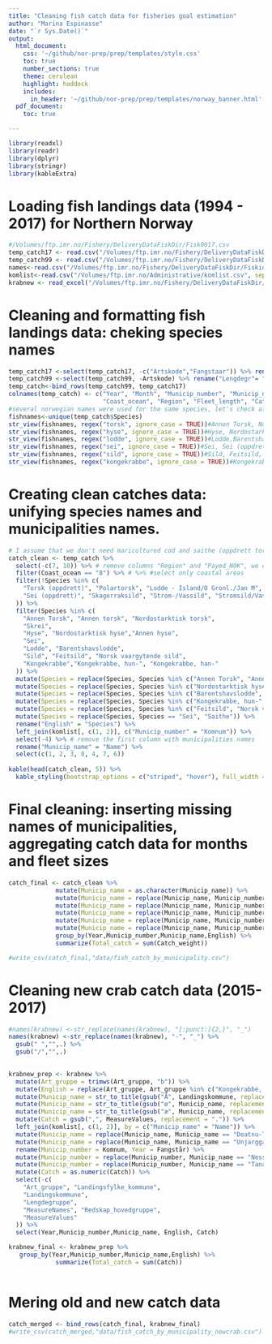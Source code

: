 ```yaml
---
title: "Cleaning fish catch data for fisheries goal estimation"
author: "Marina Espinasse"
date: "`r Sys.Date()`"
output:
  html_document:
    css: '~/github/nor-prep/prep/templates/style.css'
    toc: true
    number_sections: true
    theme: cerulean
    highlight: haddock
    includes: 
      in_header: '~/github/nor-prep/prep/templates/norway_banner.html'
  pdf_document:
    toc: true

---
```


```r
library(readxl)
library(readr)
library(dplyr)
library(stringr)
library(kableExtra)
```

# Loading fish landings data (1994 - 2017) for Northern Norway 
```r
#/Volumes/ftp.imr.no/Fishery/DeliveryDataFiskDir/Fisk0017.csv
temp_catch17 <- read.csv("/Volumes/ftp.imr.no/Fishery/DeliveryDataFiskDir/Fisk0017.csv", sep = ";")
temp_catch99 <- read.csv("/Volumes/ftp.imr.no/Fishery/DeliveryDataFiskDir/Fisk9499.csv", sep = ";")
names<-read.csv("/Volumes/ftp.imr.no/Fishery/DeliveryDataFiskDir/Fiskid.csv", sep = ";")#fish species names in English and Norwegian
komlist<-read.csv("/Volumes/ftp.imr.no/Administrative/komlist.csv", sep = ";")#list of municipalities names and codes
krabnew <- read_excel("/Volumes/ftp.imr.no/Fishery/DeliveryDataFiskDir/krabbefangst_2013_2018.xlsx")
```

# Cleaning and formatting fish landings data: cheking species names
```r
temp_catch17 <-select(temp_catch17, -c("Artskode","Fangstaar")) %>% rename("Lengdegr"= "Lengdegr.l.l.")
temp_catch99 <-select(temp_catch99, -Artskode) %>% rename("Lengdegr"= "Lengdegr.l.l.")#remove species code, which is different between 1990s and 2000s
temp_catch<-bind_rows(temp_catch99, temp_catch17)
colnames(temp_catch) <- c("Year", "Month", "Municip_number", "Municip_name","Species",
                          "Coast_ocean", "Region", "Fleet_length", "Catch_weight", "Payed_NOK")
#several norwegian names were used for the same species, let's check all variations
fishnames<-unique(temp_catch$Species)
str_view(fishnames, regex("torsk", ignore_case = TRUE))#Annen Torsk, Nordostarktisk torsk, Torsk, Torsk (oppdrett), Polartorsk
str_view(fishnames, regex("hyse", ignore_case = TRUE))#Hyse, Nordostarktisk hyse , Annen hyse
str_view(fishnames, regex("lodde", ignore_case = TRUE))#Lodde,Barentshavslodde, Lodde - Island/O Gronl./Jan M
str_view(fishnames, regex("sei", ignore_case = TRUE))#Sei, Sei (oppdrett)
str_view(fishnames, regex("sild", ignore_case = TRUE))#Sild, Feitsild, Nordsjosild,Norsk vaargytende sild, Skagerraksild, Strom-/Vassild, Stromsild/Vassild
str_view(fishnames, regex("kongekrabbe", ignore_case = TRUE))#Kongekrabbe, han-, Kongekrabbe, hun-, Kongegrabbe
```

# Creating clean catches data: unifying species names and municipalities names.
```r
# I assume that we don't need maricultured cod and saithe (oppdrett torsk, oppdrett sild), and capeling from Iceland and Greenalnd, Skagerraksild, Nordsjosild
catch_clean <- temp_catch %>%
  select(-c(7, 10)) %>% # remove columns "Region" and "Payed_NOK", we don't need them for now
  filter(Coast_ocean == "8") %>% # %>% #select only coastal areas
  filter(!Species %in% c(
    "Torsk (oppdrett)", "Polartorsk", "Lodde - Island/O Gronl./Jan M",
    "Sei (oppdrett)", "Skagerraksild", "Strom-/Vassild", "Stromsild/Vassild"
  )) %>%
  filter(Species %in% c(
    "Annen Torsk", "Annen torsk", "Nordostarktisk torsk",
    "Skrei", 
    "Hyse", "Nordostarktisk hyse","Annen hyse", 
    "Sei", 
    "Lodde", "Barentshavslodde",
    "Sild", "Feitsild", "Norsk vaargytende sild", 
    "Kongekrabbe","Kongekrabbe, hun-", "Kongekrabbe, han-"
  )) %>%
  mutate(Species = replace(Species, Species %in% c("Annen Torsk", "Annen torsk", "Nordostarktisk torsk", "Skrei"), "Atlantic cod")) %>%
  mutate(Species = replace(Species, Species %in% c("Nordostarktisk hyse", "Annen hyse", "Hyse"), "Haddock")) %>%
  mutate(Species = replace(Species, Species %in% c("Barentshavslodde", "Lodde"), "Capelin")) %>%
  mutate(Species = replace(Species, Species %in% c("Kongekrabbe, hun-", "Kongekrabbe, han-", "Kongekrabbe"), "Kingcrab")) %>%
  mutate(Species = replace(Species, Species %in% c("Feitsild", "Norsk vaargytende sild", "Sild"), "Atlantic herring")) %>%
  mutate(Species = replace(Species, Species == "Sei", "Saithe")) %>%
  rename("English" = "Species") %>%
  left_join(komlist[, c(1, 2)], c("Municip_number" = "Komnum")) %>%
  select(-4) %>% # remove the first column with municipalities names
  rename("Municip_name" = "Name") %>%
  select(c(1, 2, 3, 8, 4, 7, 6))
  
kable(head(catch_clean, 5)) %>% 
  kable_styling(bootstrap_options = c("striped", "hover"), full_width = F)
```

# Final cleaning: inserting missing names of municipalities, aggregating catch data for months and fleet sizes
```r
catch_final <- catch_clean %>% 
             mutate(Municip_name = as.character(Municip_name)) %>% 
             mutate(Municip_name = replace(Municip_name, Municip_number == 1839, "Beiarn")) %>% 
             mutate(Municip_name = replace(Municip_name, Municip_number == 1842, "Skjerstad_2005")) %>% 
             mutate(Municip_name = replace(Municip_name, Municip_number == 1901, "Harstad_2013")) %>% 
             mutate(Municip_name = replace(Municip_name, Municip_number == 1915, "Bjarkoy_2013")) %>% 
             mutate(Municip_name = replace(Municip_name, Municip_number == 2011, "Guovdageaidnu-Kautokeino")) %>% 
             group_by(Year,Municip_number,Municip_name,English) %>% 
             summarize(Total_catch = sum(Catch_weight))

#write_csv(catch_final,"data/fish_catch_by_municipality.csv")
```

# Cleaning new crab catch data (2015-2017)
```r
#names(krabnew) <-str_replace(names(krabnew), "[:punct:]{2,}", "_")
names(krabnew) <-str_replace(names(krabnew), "-", "_") %>% 
  gsub(" ","",.) %>% 
  gsub("/","",.)

  
krabnew_prep <- krabnew %>%
  mutate(Art_gruppe = trimws(Art_gruppe, "b")) %>%
  mutate(English = replace(Art_gruppe, Art_gruppe %in% c("Kongekrabbe, han", "Kongekrabbe, annen"), "Kingcrab")) %>%
  mutate(Municip_name = str_to_title(gsub("Å", Landingskommune, replacement = "A"))) %>%
  mutate(Municip_name = str_to_title(gsub("ø", Municip_name, replacement = "o"))) %>%
  mutate(Municip_name = str_to_title(gsub("æ", Municip_name, replacement = "ae"))) %>%
  mutate(Catch = gsub(",", MeasureValues, replacement = ".")) %>%
  left_join(komlist[, c(1, 2)], by = c("Municip_name" = "Name")) %>%
  mutate(Municip_name = replace(Municip_name, Municip_name == "Deatnu-Tana", "Tana")) %>%
  mutate(Municip_name = replace(Municip_name, Municip_name == "Unjargga-Nesseby", "Nesseby")) %>%
  rename(Municip_number = Komnum, Year = Fangstår) %>%
  mutate(Municip_number = replace(Municip_number, Municip_name == "Nesseby", 2027)) %>%
  mutate(Municip_number = replace(Municip_number, Municip_name == "Tana", 2025)) %>%
  mutate(Catch = as.numeric(Catch)) %>% 
  select(-c(
    "Art_gruppe", "Landingsfylke_kommune",
    "Landingskommune",
    "Lengdegruppe",
    "MeasureNames", "Redskap_hovedgruppe",
    "MeasureValues"
  )) %>% 
  select(Year,Municip_number,Municip_name, English, Catch)

```
```r
krabnew_final <- krabnew_prep %>% 
   group_by(Year,Municip_number,Municip_name,English) %>% 
             summarize(Total_catch = sum(Catch)) 
  
```


# Mering old and new catch data
```r
catch_merged <- bind_rows(catch_final, krabnew_final)
#write_csv(catch_merged,"data/fish_catch_by_municipality_newcrab.csv")
```

